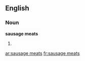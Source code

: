 ==English==

===Noun===
'''sausage meats'''

# {{plural of|[[sausage meat]]}}

[[ar:sausage meats]]
[[fr:sausage meats]]